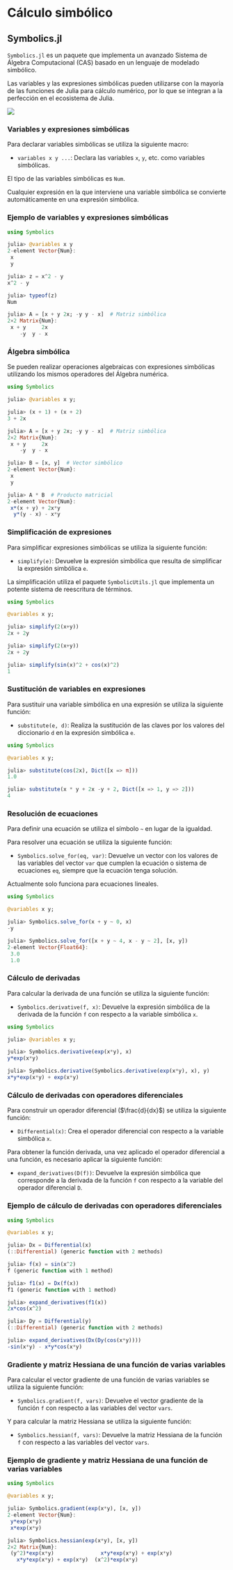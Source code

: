 # Cálculo simbólico

## Symbolics.jl

`Symbolics.jl` es un paquete que implementa un avanzado Sistema de Álgebra Computacional (CAS) basado en un lenguaje de modelado simbólico. 

Las variables y las expresiones simbólicas pueden utilizarse con la mayoría de las funciones de Julia para cálculo numérico, por lo que se integran a la perfección en el ecosistema de Julia. 

![](img/logos/juliasymbolics.png)

### Variables y expresiones simbólicas

Para declarar variables simbólicas se utiliza la siguiente macro:

- `variables x y ...`: Declara las variables `x`, `y`, etc. como variables simbólicas.

El tipo de las variables simbólicas es `Num`.

Cualquier expresión en la que interviene una variable simbólica se convierte automáticamente en una expresión simbólica.

### Ejemplo de variables y expresiones simbólicas

```julia
using Symbolics

julia> @variables x y
2-element Vector{Num}:
 x
 y

julia> z = x^2 - y
x^2 - y

julia> typeof(z)
Num

julia> A = [x + y 2x; -y y - x]  # Matriz simbólica
2×2 Matrix{Num}:
 x + y     2x
    -y  y - x
```

### Álgebra simbólica

Se pueden realizar operaciones algebraicas con expresiones simbólicas utilizando los mismos operadores del Álgebra numérica.

```julia
using Symbolics

julia> @variables x y;

julia> (x + 1) + (x + 2)
3 + 2x

julia> A = [x + y 2x; -y y - x]  # Matriz simbólica
2×2 Matrix{Num}:
 x + y     2x
    -y  y - x

julia> B = [x, y]  # Vector simbólico
2-element Vector{Num}:
 x
 y

julia> A * B  # Producto matricial
2-element Vector{Num}:
 x*(x + y) + 2x*y
  y*(y - x) - x*y
```

### Simplificación de expresiones

Para simplificar expresiones simbólicas se utiliza la siguiente función:

- `simplify(e)`: Devuelve la expresión simbólica que resulta de simplificar la expresión simbólica `e`.

La simplificación utiliza el paquete `SymbolicUtils.jl` que implementa un potente sistema de reescritura de términos.

```julia
using Symbolics

@variables x y;

julia> simplify(2(x+y))
2x + 2y

julia> simplify(2(x+y))
2x + 2y

julia> simplify(sin(x)^2 + cos(x)^2)
1
```

### Sustitución de variables en expresiones

Para sustituir una variable simbólica en una expresión se utiliza la siguiente función:

- `substitute(e, d)`: Realiza la sustitución de las claves por los valores del diccionario `d` en la expresión simbólica `e`.

```julia
using Symbolics

@variables x y;

julia> substitute(cos(2x), Dict([x => π])) 
1.0

julia> substitute(x * y + 2x -y + 2, Dict([x => 1, y => 2]))
4
```

### Resolución de ecuaciones

Para definir una ecuación se utiliza el símbolo `~` en lugar de la igualdad. 

Para resolver una ecuación se utiliza la siguiente función:

- `Symbolics.solve_for(eq, var)`: Devuelve un vector con los valores de las variables del vector `var` que cumplen la ecuación o sistema de ecuaciones `eq`, siempre que la ecuación tenga solución. 

:::{.callout-warning}
Actualmente solo funciona para ecuaciones lineales.
:::

```julia
using Symbolics

@variables x y;

julia> Symbolics.solve_for(x + y ~ 0, x)
-y

julia> Symbolics.solve_for([x + y ~ 4, x - y ~ 2], [x, y])
2-element Vector{Float64}:
 3.0
 1.0
```

### Cálculo de derivadas

Para calcular la derivada de una función se utiliza la siguiente función:

- `Symbolics.derivative(f, x)`: Devuelve la expresión simbólica de la derivada de la función `f` con respecto a la variable simbólica `x`.

```julia
using Symbolics

julia> @variables x y;

julia> Symbolics.derivative(exp(x*y), x)
y*exp(x*y)

julia> Symbolics.derivative(Symbolics.derivative(exp(x*y), x), y)
x*y*exp(x*y) + exp(x*y)
```

### Cálculo de derivadas con operadores diferenciales 

Para construir un operador diferencial ($\frac{d}{dx}$) se utiliza la siguiente función:

- `Differential(x)`: Crea el operador diferencial con respecto a la variable simbólica `x`.

Para obtener la función derivada, una vez aplicado el operador diferencial a una función, es necesario aplicar la siguiente función:

- `expand_derivatives(D(f))`: Devuelve la expresión simbólica que corresponde a la derivada de la función `f` con respecto a la variable del operador diferencial `D`.

### Ejemplo de cálculo de derivadas con operadores diferenciales

```julia
using Symbolics

@variables x y;

julia> Dx = Differential(x)
(::Differential) (generic function with 2 methods)

julia> f(x) = sin(x^2)
f (generic function with 1 method)

julia> f1(x) = Dx(f(x))
f1 (generic function with 1 method)

julia> expand_derivatives(f1(x))
2x*cos(x^2)

julia> Dy = Differential(y)
(::Differential) (generic function with 2 methods)

julia> expand_derivatives(Dx(Dy(cos(x*y))))
-sin(x*y) - x*y*cos(x*y)
```

### Gradiente y matriz Hessiana de una función de varias variables

Para calcular el vector gradiente de una función de varias variables se utiliza la siguiente función:

- `Symbolics.gradient(f, vars)`: Devuelve el vector gradiente de la función `f` con respecto a las variables del vector `vars`.

Y para calcular la matriz Hessiana se utiliza la siguiente función:

- `Symbolics.hessian(f, vars)`: Devuelve la matriz Hessiana de la función `f` con respecto a las variables del vector `vars`.

### Ejemplo de gradiente y matriz Hessiana de una función de varias variables

```julia
using Symbolics

@variables x y;

julia> Symbolics.gradient(exp(x*y), [x, y])
2-element Vector{Num}:
 y*exp(x*y)
 x*exp(x*y)

julia> Symbolics.hessian(exp(x*y), [x, y])
2×2 Matrix{Num}:
 (y^2)*exp(x*y)               x*y*exp(x*y) + exp(x*y)
   x*y*exp(x*y) + exp(x*y)  (x^2)*exp(x*y)
```